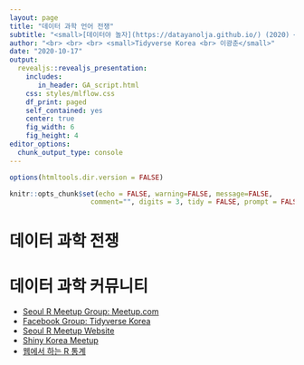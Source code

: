 ```yaml
---
layout: page
title: "데이터 과학 언어 전쟁"
subtitle: "<small>[데이터야 놀자](https://datayanolja.github.io/) (2020) </small>"
author: "<br> <br> <br> <small>Tidyverse Korea <br> 이광춘</small>"
date: "2020-10-17"
output:
  revealjs::revealjs_presentation:
    includes:
       in_header: GA_script.html
    css: styles/mlflow.css
    df_print: paged
    self_contained: yes
    center: true
    fig_width: 6
    fig_height: 4
editor_options: 
  chunk_output_type: console
---
```


```r
options(htmltools.dir.version = FALSE)

knitr::opts_chunk$set(echo = FALSE, warning=FALSE, message=FALSE,
                    comment="", digits = 3, tidy = FALSE, prompt = FALSE, fig.align = 'center')

```

# 데이터 과학 전쟁


# 데이터 과학 커뮤니티

- [Seoul R Meetup Group: Meetup.com](https://www.meetup.com/seoul-r-meetup/)
- [Facebook Group: Tidyverse Korea](https://www.facebook.com/groups/tidyverse/)
- [Seoul R Meetup Website](https://tidyverse-korea.github.io/seoul-R/)
- [Shiny Korea Meetup](https://github.com/shinykorea/Meetup)
- [웹에서 하는 R 통계](http://web-r.org/)